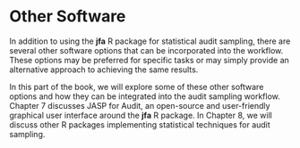 # Other Software {#part-software}

In addition to using the **jfa** R package for statistical audit sampling, there are several other software options that can be incorporated into the workflow. These options may be preferred for specific tasks or may simply provide an alternative approach to achieving the same results.

In this part of the book, we will explore some of these other software options and how they can be integrated into the audit sampling workflow. Chapter 7 discusses JASP for Audit, an open-source and user-friendly graphical user  interface around the **jfa** R package. In Chapter 8, we will discuss other R packages implementing statistical techniques for audit sampling.
